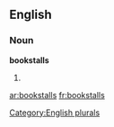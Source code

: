 ==English==

===Noun===
'''bookstalls'''

# {{plural of|[[bookstall]]}}

[[Category:English plurals]]

[[ar:bookstalls]]
[[fr:bookstalls]]